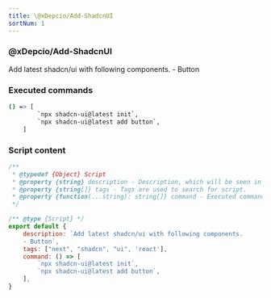 ```yaml
---
title: \@xDepcio/Add-ShadcnUI
sortNum: 1
---
```

### \@xDepcio/Add-ShadcnUI
Add latest shadcn/ui with following components.
    - Button
### Executed commands
```bash
() => [
        `npx shadcn-ui@latest init`,
        `npx shadcn-ui@latest add button`,
    ]
```
### Script content
```javascript
/**
 * @typedef {Object} Script
 * @property {string} description - Description, which will be seen in the teminal and in the docs.
 * @property {string[]} tags - Tags are used to search for script.
 * @property {function(...string): string[]} command - Executed commands.
 */

/** @type {Script} */
export default {
    description: `Add latest shadcn/ui with following components.
    - Button`,
    tags: ["next", "shadcn", "ui", 'react'],
    command: () => [
        `npx shadcn-ui@latest init`,
        `npx shadcn-ui@latest add button`,
    ],
}

```
